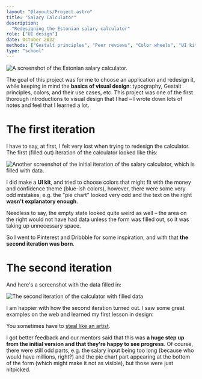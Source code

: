 ```yaml
---
layout: "@layouts/Project.astro"
title: "Salary Calculator"
description:
  "Redesigning the Estonian salary calculator"
role: ["UI design"]
date: October 2022
methods: ["Gestalt principles", "Peer reviews", "Color wheels", "UI kits"]
type: "school"
---
```


<Image class="mb-8 aspect-video" src={cover} alt="A screenshot of the Estonian salary calculator." />

The goal of this project was for me to choose an application and redesign it, while keeping in mind the **basics of visual design**: typography, Gestalt principles, colors, and their use cases, etc. This project was one of the first thorough introductions to visual design that I had – I wrote down lots of notes and feel that I learned a lot.

# The first iteration

I have to say, at first, I felt very lost when trying to redesign the calculator. The first (filled out) iteration of the calculator looked like this:

<Image  src={initial} alt="Another screenshot of the initial iteration of the salary calculator, which is filled with data." />

I did make a **UI kit**, and tried to choose colors that might fit with the money and confidence theme (blue-ish colors), however, there were some very odd mistakes, e.g. the "pie chart" looked very odd and the text on the right **wasn't explanatory enough**.

Needless to say, the empty state looked quite weird as well – the area on the right would not have had data unless the form was filled out, so it was taking up unnecessary space.

So I went to Pinterest and Dribbble for some inspiration, and with that **the second iteration was born**.

# The second iteration

And here's a screenshot with the data filled in:

<Image class="full-height" src={second} alt="The second iteration of the calculator with filled data" />

I am happier with how the second iteration turned out. I saw some great examples on the web and learned my first lesson in design:

You sometimes have to [steal like an artist](https://austinkleon.com/steal/).

I got better feedback and our mentors said that this was **a huge step up from the initial version and that they're happy to see progress**. Of course, there were still odd parts, e.g. the salary input being too long (because who would have millions, right?) and the pie chart part appearing at the bottom of the form (which might make it not as visible), but those were just nitpicked.

